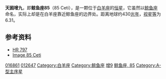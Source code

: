 {{Starbox begin |
   name=天囷增九（鲸鱼座85）<br>85 Ceti }}
{{Starbox observe |
  epoch=J2000 |
  ra=02<sup>h</sup> 42<sup>m</sup> 28.9356<sup>s</sup> |
  dec= +10° 44′ 30.209″ |
  appmag_v=6.31 |
  constell=[[白羊座|白羊座]] |
  星官= [[胃宿|胃宿]] [[天囷|天囷]]
}}
{{Starbox character |
 class=A2V |
 r-i = 0.02 |
 v-r =  |
 b-v = 0.06 |
 u-b = 0.06 |
  variable=[[变星|变星]] 
}}
{{Starbox astrometry |
  radial_v=6.1 |
  prop_mo_ra=-24.27 |
  prop_mo_dec=-23.37 |
  parallax=7.66 |
  p_error=0.94 |
  absmag_v=6.36 }}
{{Starbox detail|
  mass=3.1 |
  radius=2.1 |
  luminosity=40 | 
  temperature=7,500–10,000 |
  metal= |
  rotational_velocity=33 |
  age= 
}}
{{Starbox catalog |
  names=[[New_Catalogue_of_Suspected_Variable_Stars|NSV]] 899, [[Henry_Draper_Catalogue|HD]] 16861, [[Durchmusterung|BD]]+10° 360, [[Hipparcos_Catalogue|HIP]] 12647, [[Smithsonian_Astrophysical_Observatory_Star_Catalog|SAO]] 93067, [[Bright_Star_Catalogue|HR]] 797.  }}
{{Starbox reference |
  Simbad=HD+16861
| ARICNS = }}
{{Starbox end}}
'''天囷增九'''，即'''鲸鱼座85'''（85 Ceti），是一颗位于[[白羊座|白羊座]]的[[恒星|恒星]]，它虽然以[[鲸鱼座|鲸鱼座]]命名，实际上却是在白羊座靠近鲸鱼座的边界处。距离地球约430[[光年|光年]]，[[视星等|视星等]]为6.31。

==参考资料==
* [http://webviz.u-strasbg.fr/viz-bin/VizieR-S?HR%20797 HR 797] {{Wayback|url=http://webviz.u-strasbg.fr/viz-bin/VizieR-S?HR%20797 |date=20160303183443 }}
* [http://aladin.u-strasbg.fr/AladinPreview?-c=02+42+28.9356%2B10+44+30.209&ident=SV*+ZI+++144&submit=Aladin+previewer Image 85 Ceti]

{{Stars of Aries}}
{{星官|天囷|13|21}}
[[Category:HD和HDE天體|016861]]
[[Category:HIP天體|012647]]
[[Category:白羊座|Category:白羊座]]
[[Category:鲸鱼座|Category:鲸鱼座]]
[[Category:天囷_(星官)|增9]]
[[Category:佛氏天體|鲸鱼座, 85]]
[[Category:A-型主序星|Category:A-型主序星]]